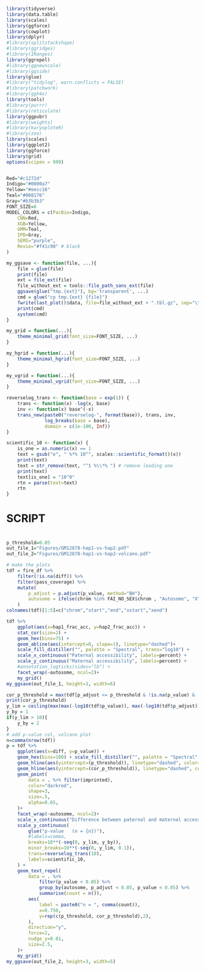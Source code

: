 ```r
library(tidyverse)
library(data.table)
library(scales)
library(ggforce)
library(cowplot)
library(dplyr)
#library(splitstackshape)
#library(ggridges)
#library(IRanges)
library(ggrepel)
#library(ggnewscale)
#library(ggside)
library(glue)
#library("tidylog", warn.conflicts = FALSE)
#library(patchwork)
#library(ggh4x)
library(tools)
#library(purrr)
#library(reticulate)
library(ggpubr)
#library(weights)
#library(karyoploteR)
#library(zoo)
library(scales)
library(ggplot2)
library(ggforce)
library(grid)
options(scipen = 999)


Red="#c1272d"
Indigo="#0000a7"
Yellow="#eecc16"
Teal="#008176"
Gray="#b3b3b3"
FONT_SIZE=8
MODEL_COLORS = c(PacBio=Indigo, 
    CNN=Red,  
    XGB=Yellow,
    GMM=Teal,
    IPD=Gray,
    SEMI="purple",
    Revio="#f41c90" # black
)

my_ggsave <- function(file, ...){
    file = glue(file)
    print(file)
    ext = file_ext(file)
    file_without_ext = tools::file_path_sans_ext(file)
    ggsave(glue("tmp.{ext}"), bg='transparent', ...)
    cmd = glue("cp tmp.{ext} {file}")
    fwrite(last_plot()$data, file=file_without_ext + ".tbl.gz", sep="\t")
    print(cmd)
    system(cmd)
}

my_grid = function(...){
    theme_minimal_grid(font_size=FONT_SIZE, ...)
} 

my_hgrid = function(...){
    theme_minimal_hgrid(font_size=FONT_SIZE, ...)
} 

my_vgrid = function(...){
    theme_minimal_vgrid(font_size=FONT_SIZE, ...)
} 

reverselog_trans <- function(base = exp(1)) {
    trans <- function(x) -log(x, base)
    inv <- function(x) base^(-x)
    trans_new(paste0("reverselog-", format(base)), trans, inv, 
              log_breaks(base = base), 
              domain = c(1e-100, Inf))
}

scientific_10 <- function(x) {
    is_one = as.numeric(x) == 1
    text = gsub("e", " %*% 10^", scales::scientific_format()(x))
    print(text)
    text = str_remove(text, "^1 %\\*% ") # remove leading one 
    print(text)
    text[is_one] = "10^0"
    rtn = parse(text=text)
    rtn
}
```

#
#
# SCRIPT
#
#
```r
p_threshold=0.05
out_file_1="Figures/GM12878-hap1-vs-hap2.pdf"
out_file_2="Figures/GM12878-hap1-vs-hap2-volcano.pdf"

# make the plots
tdf = fire_df %>%
    filter(!is.na(diff)) %>%
    filter(pass_coverage) %>%
    mutate(
        p_adjust = p.adjust(p_value, method="BH"),
        autosome = ifelse(chrom %in% FAI_NO_SEX$chrom , "Autosome", "X"),
    )
colnames(tdf)[1:5]=c("chrom","start","end","xstart","xend")

tdf %>%
    ggplot(aes(x=hap1_frac_acc, y=hap2_frac_acc)) +
    stat_cor(size=2) +
    geom_hex(bins=75) +
    geom_abline(aes(intercept=0, slope=1), linetype="dashed")+
    scale_fill_distiller("", palette = "Spectral", trans="log10") +
    scale_x_continuous("Paternal accessibility", labels=percent) +
    scale_y_continuous("Maternal accessibility", labels=percent) +
    #annotation_logticks(sides="lb") +
    facet_wrap(~autosome, ncol=2)+
    my_grid()
my_ggsave(out_file_1, height=3, width=6)

cor_p_threshold = max(tdf[p_adjust <= p_threshold & !is.na(p_value) & !is.na(p_adjust) ]$p_value)
print(cor_p_threshold)
y_lim = ceiling(max(max(-log10(tdf$p_value)), max(-log10(tdf$p_adjust)))) 
y_by = 1 
if(y_lim > 10){
    y_by = 2
}
# add p-value col, volcano plot
n=comma(nrow(tdf))
p = tdf %>%
    ggplot(aes(x=diff, y=p_value)) +
    geom_hex(bins=100) + scale_fill_distiller("", palette = "Spectral", trans="log10") +
    geom_hline(aes(yintercept=(p_threshold)), linetype="dashed", color="darkblue")+
    geom_hline(aes(yintercept=(cor_p_threshold)), linetype="dashed", color="darkred")+
    geom_point(
        data = . %>% filter(imprinted),
        color="darkred",
        shape=3,
        size=.5,
        alpha=0.65,
    )+
    facet_wrap(~autosome, ncol=2)+
    scale_x_continuous("Difference between paternal and maternal accessibility", labels=percent) +
    scale_y_continuous(
        glue("p-value   (n = {n})"), 
        #labels=comma,
        breaks=10**(-seq(0, y_lim, y_by)),
        minor_breaks=10**(-seq(0, y_lim, 0.1)),
        trans=reverselog_trans(10),
        labels=scientific_10,
    ) + 
    geom_text_repel(
        data = . %>% 
            filter(p_value < 0.05) %>%
            group_by(autosome, p_adjust < 0.05, p_value < 0.05) %>%
            summarise(count = n()),
        aes(
            label = paste0("n = ", comma(count)),
            x=0.750, 
            y=rep(c(p_threshold, cor_p_threshold),2),
        ),
        direction="y",
        force=2,
        nudge_y=0.01,
        size=2.5,
    )+
    my_grid()
my_ggsave(out_file_2, height=3, width=5)

```